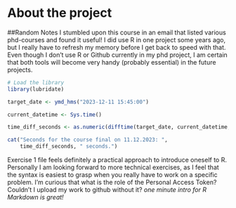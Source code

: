 
# About the project
##Random Notes
I stumbled upon this course in an email that listed various phd-courses and found it useful! I did use R in one project some years ago, but I really have to refresh my memory before I get back to speed with that. 
Even though I don't use R or Github currently in my phd project, I am certain that both tools will become very handy (probably essential) in the future projects. 


```r
# Load the library
library(lubridate)

target_date <- ymd_hms("2023-12-11 15:45:00")

current_datetime <- Sys.time()

time_diff_seconds <- as.numeric(difftime(target_date, current_datetime, units = "secs"))

cat("Seconds for the course final on 11.12.2023: ",
    time_diff_seconds, " seconds.")
```
Exercise 1  file feels definitely a practical approach to introduce oneself to R. Personally I am looking forward to more technical exercises, as I feel that the syntax is easiest to grasp when you really have to work on a specific problem. 
I'm curious that what is the role of the Personal Access Token? Couldn't I upload my work to github without it? 
*one minute intro for R Markdown is great!*



